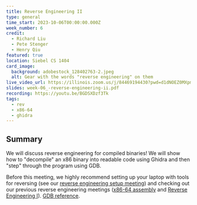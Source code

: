 ```yaml
---
title: Reverse Engineering II
type: general
time_start: 2023-10-06T00:00:00.000Z
week_number: 6
credit:
  - Richard Liu
  - Pete Stenger
  - Henry Qiu
featured: true
location: Siebel CS 1404
card_image:
  background: adobestock_128402763-2.jpeg
  alt: Gear with the words "reverse engineering" on them
live_video_url: https://illinois.zoom.us/j/84469194430?pwd=d1dNOEZ0MXpmOEZwS3lOTzZQOStXdz09
slides: week-06_-reverse-engineering-ii.pdf
recording: https://youtu.be/BGDSXDzf3Tk
tags:
  - rev
  - x86-64
  - ghidra
---
```

## Summary

We will discuss reverse engineering for compiled binaries! We will show how to "decompile" an x86 binary into readable code using Ghidra and then "step" through the program using GDB.

Before this meeting, we highly recommend setting up your laptop with tools for reversing (see our [reverse engineering setup meeting](https://sigpwny.com/meetings/fa2023/2023-09-17/)) and checking out our previous reverse engineering meetings ([x86-64 assembly](https://sigpwny.com/meetings/fa2023/2023-10-01/) and [Reverse Engineering I](https://sigpwny.com/meetings/fa2023/2023-09-21/)). [GDB reference](./gdb-refcard.pdf).